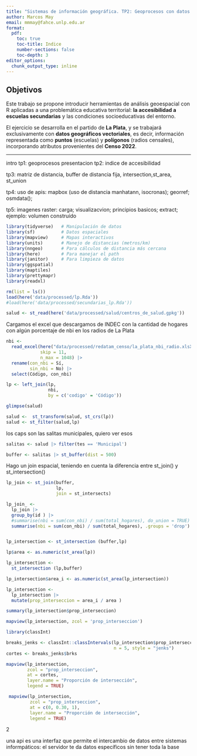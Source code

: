 ```yaml
---
title: "Sistemas de información geográfica. TP2: Geoprocesos con datos vectoriales (continuación)."
author: Marcos May
email: mmmay@fahce.unlp.edu.ar
format:
  pdf:
    toc: true
    toc-title: Indice
    number-sections: false
    toc-depth: 3
editor_options: 
  chunk_output_type: inline
---
```


## Objetivos

Este trabajo se propone introducir herramientas de análisis geoespacial con R aplicadas a una problemática educativa territorial: **la accesibilidad a escuelas secundarias** y las condiciones socioeducativas del entorno.

El ejercicio se desarrolla en el partido de **La Plata**, y se trabajará exclusivamente con **datos geográficos vectoriales**, es decir, información representada como **puntos** (escuelas) y **polígonos** (radios censales), incorporando atributos provenientes del **Censo 2022**.

------------------------------------------------------------------------

intro
tp1: geoprocesos presentacion
tp2: indice de accesibilidad

tp3: matriz de distancia, buffer de distancia fija, intersection,st_area, st_union

tp4: uso de apis: mapbox (uso de distancia manhatann, isocronas); georref; osmdata();

tp5: imagenes raster: carga; visualizacvion; principios basicos; extract; ejemplo: volumen construído

```r
library(tidyverse)   # Manipulación de datos  
library(sf)          # Datos espaciales  
library(mapview)     # Mapas interactivos  
library(units)       # Manejo de distancias (metros/km)  
library(nngeo)       # Para cálculos de distancia más cercana  
library(here)        # Para manejar el path
library(janitor)     # Para limpieza de datos
library(ggspatial)
library(maptiles)
library(prettymapr)
library(readxl)
```


```r
rm(list = ls())
load(here('data/processed/lp.Rda'))
#load(here('data/processed/secundarias_lp.Rda'))
```

```r
salud <- st_read(here('data/processed/salud/centros_de_salud.gpkg'))
```
Cargamos el excel que descargamos de INDEC con la cantidad de hogares con algún porcentaje de nbi en los radios de La Plata

```r
nbi <- 
  read_excel(here("data/processed/redatam_censo/la_plata_nbi_radio.xlsX"),
             skip = 11,
             n_max = 1048) |> 
  rename(con_nbi = Sí,
         sin_nbi = No) |> 
  select(Código, con_nbi)
```

```r
lp <- left_join(lp,
                nbi,
                by = c('codigo' = 'Código'))
```


```r
glimpse(salud)
```


```r
salud <-  st_transform(salud, st_crs(lp))
salud <- st_filter(salud,lp)


```


los caps son las salitas municipales, quiero ver esos

```r
salitas <- salud |> filter(tes == 'Municipal')
```


```r
buffer <- salitas |> st_buffer(dist = 500)
```

Hago un join espacial, teniendo en cuenta la diferencia entre st_join() y st_intersection()

```r
lp_join <- st_join(buffer,
                   lp,
                   join = st_intersects)
```

```r

lp_join_ <- 
  lp_join |> 
  group_by(id ) |> 
  #summarise(nbi = sum(con_nbi) / sum(total_hogares), do_union = TRUE)
  summarise(nbi = sum(con_nbi) / sum(total_hogares), .groups = 'drop')



```






```r
lp_intersection <- st_intersection (buffer,lp)
```


```r
lp$area <- as.numeric(st_area(lp))
```

```r
lp_intersection <- 
  st_intersection (lp,buffer)

```
```r
lp_intersection$area_i <- as.numeric(st_area(lp_intersection))
```

```r
lp_intersection <- 
  lp_intersection |> 
  mutate(prop_interseccion = area_i / area )

```


```r
summary(lp_intersection$prop_interseccion)
```

```r
mapview(lp_intersection, zcol = 'prop_interseccion')
```

```r
library(classInt)

breaks_jenks <- classInt::classIntervals(lp_intersection$prop_interseccion,
                                         n = 5, style = "jenks")
cortes <- breaks_jenks$brks

mapview(lp_intersection,
        zcol = "prop_interseccion",
        at = cortes,
        layer.name = "Proporción de intersección",
        legend = TRUE)

```

```r
 mapview(lp_intersection,
         zcol = "prop_interseccion",
         at = c(0, 0.30, 1),
         layer.name = "Proporción de intersección",
         legend = TRUE)


```

2


una api es una interfaz que permite el intercambio de datos entre sistemas informpáticos: el servidor te da datos específicos sin tener toda la base
